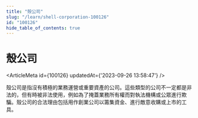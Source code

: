 ```yaml
---
title: "殼公司"
slug: "/learn/shell-corporation-100126"
id: "100126"
hide_table_of_contents: true
---
```



# 殼公司

<ArticleMeta id={100126} updatedAt={'2023-09-26 13:58:47'} />
<div className='border-solid border-b border-t-0 my-4 border-[var(--ifm-color-gray-300)]' />

殼公司是指沒有積極的業務運營或重要資產的公司。這些類型的公司不一定都是非法的，但有時被非法使用，例如為了掩蓋業務所有權而對執法機構或公眾進行欺騙。殼公司的合法理由包括用作創業公司以籌集資金、進行敵意收購或上市的工具。
